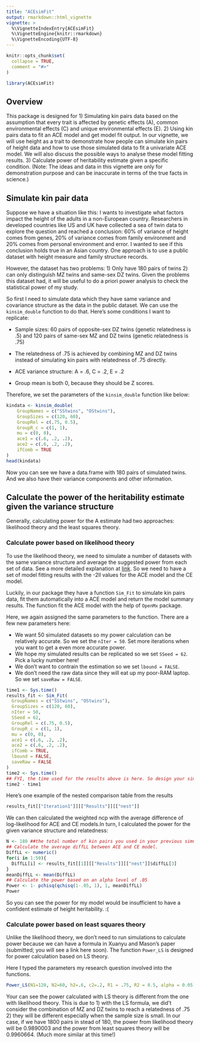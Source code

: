 ```yaml
---
title: "ACEsimFit"
output: rmarkdown::html_vignette
vignette: >
  %\VignetteIndexEntry{ACEsimFit}
  %\VignetteEngine{knitr::rmarkdown}
  %\VignetteEncoding{UTF-8}
---
```


```r
knitr::opts_chunk$set(
  collapse = TRUE,
  comment = "#>"
)
```

```r
library(ACEsimFit)
```

## Overview
This package is designed for 
1) Simulating kin pairs data based on the assumption that every trait is affected by genetic effects (A), common environmental effects (C) and unique environmental effects (E). 
2) Using kin pairs data to fit an ACE model and get model fit output. 
In our vignette, we will use height as a trait to demonstrate how people can simulate kin pairs of height data and how to use those simulated data to fit a univariate ACE model. We will also discuss the possible ways to analyse these model fitting results.
3) Calculate power of heritability estimate given a specific condition. 
(Note: The ideas and data in this vignette are only for demonstration purpose and can be inaccurate in terms of the true facts in science.)

## Simulate kin pair data
Suppose we have a situation like this: 
I wants to investigate what factors impact the height of the adults in a non-European country. Researchers in developed countries like US and UK have collected a sea of twin data to explore the question and reached a conclusion: 60% of variance of height comes from genes, 20% of variance comes from family environment and 20% comes from personal environment and error. I wanted to see if this conclusion holds true in an Asian country. One approach is to use a public dataset with height measure and family structure records. 

However, the dataset has two problems: 1) Only have 180 pairs of twins 2) can only distinguish MZ twins and same-sex DZ twins. Given the problems this dataset had, it will be useful to do a priori power analysis to check the statistical power of my study.

So first I need to simulate data which they have same variance and covariance structure as the data in the public dataset. We can use the `kinsim_double` function to do that. Here's some conditions I want to replicate:

* Sample sizes: 60 pairs of opposite-sex DZ twins (genetic relatedness is .5) and 120 pairs of same-sex MZ and DZ twins (genetic relatedness is .75)

* The relatedness of .75 is achieved by combining MZ and DZ twins instead of simulating kin pairs with relatedness of .75 directly.

* ACE variance structure: A = .6, C = .2, E = .2

* Group mean is both 0, because they should be Z scores. 

Therefore, we set the parameters of the `kinsim_double` function like below:

```r
kindata <- kinsim_double(
    GroupNames = c("SStwins", "OStwins"),
    GroupSizes = c(120, 60),
    GroupRel = c(.75, 0.5),
    GroupR_c = c(1, 1),
    mu = c(0, 0),
    ace1 = c(.6, .2, .2),
    ace2 = c(.6, .2, .2),
    ifComb = TRUE
)
head(kindata)
```
Now you can see we have a data.frame with 180 pairs of simulated twins. And we also have their variance components and other information.

## Calculate the power of the heritability estimate given the variance structure
Generally, calculating power for the A estimate had two approaches: likelihood theory and the least squares theory. 

### Calculate power based on likelihood theory
To use the likelihood theory, we need to simulate a number of datasets with the same variance structure and average the suggested power from each set of data. See a more detailed explanation at [link](http://www.people.vcu.edu/~bverhulst/power/power.html). So we need to have a set of model fitting results with the -2ll values for the ACE model and the CE model.

Luckily, in our package they have a function `Sim_Fit` to simulate kin pairs data, fit them automatically into a ACE model and return the model summary results. The function fit the ACE model with the help of `OpenMx` package. 

Here, we again assigned the same parameters to the function. There are a few new parameters here:

* We want 50 simulated datasets so my power calculation can be relatively accurate. So we set the `nIter = 50`. Set more iterations when you want to get a even more accurate power. 
* We hope my simulated results can be replicated so we set `SSeed = 62`. Pick a lucky number here!
* We don't want to contrain the estimation so we set `lbound = FALSE`.
* We don't need the raw data since they will eat up my poor-RAM laptop. So we set `saveRaw = FALSE`.


```r
time1 <- Sys.time()
results_fit <- Sim_Fit(
  GroupNames = c("SStwins", "OStwins"),
  GroupSizes = c(120, 60),
  nIter = 50,
  SSeed = 62,
  GroupRel = c(.75, 0.5),
  GroupR_c = c(1, 1),
  mu = c(0, 0),
  ace1 = c(.6, .2, .2),
  ace2 = c(.6, .2, .2),
  ifComb = TRUE,
  lbound = FALSE,
  saveRaw = FALSE
)
time2 <- Sys.time()
## FYI, the time used for the results above is here. So design your simulation wisely!!!
time2 - time1
```

Here's one example of the nested comparison table from the results

```r
results_fit[["Iteration1"]][["Results"]][["nest"]]
```

We can then calculated the weighted ncp with the average difference of log-likelihood for ACE and CE models.In turn, I calculated the power for the given variance structure and relatedness:

```r
N <- 180 ##the total number of kin pairs you used in your previous simulation
## Calculate the average diffLL between ACE and CE model.
DiffLL <- numeric()
for(i in 1:50){
  DiffLL[i] <- results_fit[[1]][["Results"]][["nest"]]$diffLL[3] 
}
meanDiffLL <- mean(DiffLL)
## Calculate the power based on an alpha level of .05
Power <- 1- pchisq(qchisq(1-.05, 1), 1, meanDiffLL)
Power
```

So you can see the power for my model would be insufficient to have a confident estimate of height heritability. :(

### Calculate power based on least squares theory
Unlike the likelihood theory, we don't need to run simulations to calculate power because we can have a formula in Xuanyu and Mason's paper (submitted; you will see a link here soon). The function `Power_LS` is designed for power calculation based on LS theory. 

Here I typed the parameters my research question involved into the functions.
```r
Power_LS(N1=120, N2=60, h2=.6, c2=.2, R1 = .75, R2 = 0.5, alpha = 0.05)
```
Your can see the power calculated with LS theory is different from the one with likelihood theory. This is due to 1) with the LS formula, we did't consider the combination of MZ and DZ twins to reach a relatedness of .75 2) they will be different especially when the sample size is small. In our case, if we have 1800 pairs in stead of 180, the power from likelihood theory will be 0.9890003 and the power from least squares theory will be 0.9960664. (Much more similar at this time!)
